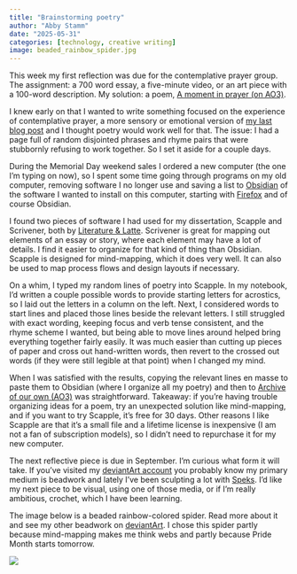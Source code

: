 ```yaml
---
title: "Brainstorming poetry"
author: "Abby Stamm"
date: "2025-05-31"
categories: [technology, creative writing]
image: beaded_rainbow_spider.jpg
---
```


This week my first reflection was due for the contemplative prayer group. The assignment: a 700 word essay, a five-minute video, or an art piece with a 100-word description. My solution: a poem, [A moment in prayer (on AO3)](https://archiveofourown.org/works/66018598).

I knew early on that I wanted to write something focused on the experience of contemplative prayer, a more sensory or emotional version of [my last blog post](../contemplative_202505/) and I thought poetry would work well for that. The issue: I had a page full of random disjointed phrases and rhyme pairs that were stubbornly refusing to work together. So I set it aside for a couple days.

During the Memorial Day weekend sales I ordered a new computer (the one I'm typing on now), so I spent some time going through programs on my old computer, removing software I no longer use and saving a list to [Obsidian](https://obsidian.md/) of the software I wanted to install on this computer, starting with [Firefox](https://www.mozilla.org/en-US/firefox/new/) and of course Obsidian. 

I found two pieces of software I had used for my dissertation, Scapple and Scrivener, both by [Literature & Latte](https://www.literatureandlatte.com/). Scrivener is great for mapping out elements of an essay or story, where each element may have a lot of details. I find it easier to organize for that kind of thing than Obsidian. Scapple is designed for mind-mapping, which it does very well. It can also be used to map process flows and design layouts if necessary. 

On a whim, I typed my random lines of poetry into Scapple. In my notebook, I'd written a couple possible words to provide starting letters for acrostics, so I laid out the letters in a column on the left. Next, I considered words to start lines and placed those lines beside the relevant letters. I still struggled with exact wording, keeping focus and verb tense consistent, and the rhyme scheme I wanted, but being able to move lines around helped bring everything together fairly easily. It was much easier than cutting up pieces of paper and cross out hand-written words, then revert to the crossed out words (if they were still legible at that point) when I changed my mind.

When I was satisfied with the results, copying the relevant lines en masse to paste them to Obsidian (where I organize all my poetry) and then to [Archive of our own (AO3)](https://archiveofourown.org/) was straightforward. Takeaway: if you're having trouble organizing ideas for a poem, try an unexpected solution like mind-mapping, and if you want to try Scapple, it's free for 30 days. Other reasons I like Scapple are that it's a small file and a lifetime license is inexpensive (I am not a fan of subscription models), so I didn't need to repurchase it for my new computer.

The next reflective piece is due in September. I'm curious what form it will take. If you've visited my [deviantArt account](https://www.deviantart.com/anabiyeni) you probably know my primary medium is beadwork and lately I've been sculpting a lot with [Speks](https://www.getspeks.com/). I'd like my next piece to be visual, using one of those media, or if I'm really ambitious, crochet, which I have been learning.




The image below is a beaded rainbow-colored spider. Read more about it and see my other beadwork on [deviantArt](https://www.deviantart.com/anabiyeni/art/Beaded-rainbow-spider-122495223). I chose this spider partly because mind-mapping makes me think webs and partly because Pride Month starts tomorrow. 

![](beaded_rainbow_spider.jpg)
